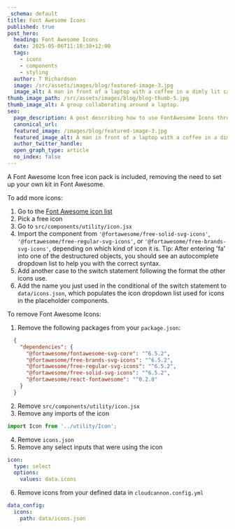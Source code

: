 ```yaml
---
_schema: default
title: Font Awesome Icons
published: true
post_hero:
  heading: Font Awesome Icons
  date: 2025-05-06T11:18:38+12:00
  tags:
    - icons
    - components
    - styling
  author: T Richardson
  image: /src/assets/images/blog/featured-image-3.jpg
  image_alt: A man in front of a laptop with a coffee in a dimly lit cafe.
thumb_image_path: /src/assets/images/blog/blog-thumb-5.jpg
thumb_image_alt: A group collaborating around a laptop.
seo:
  page_description: A post describing how to use FontAwesome Icons throughout your site.
  canonical_url:
  featured_image: /images/blog/featured-image-3.jpg
  featured_image_alt: A man in front of a laptop with a coffee in a dimly lit cafe.
  author_twitter_handle:
  open_graph_type: article
  no_index: false
---
```

A Font Awesome Icon free icon pack is included, removing the need to set up your own kit in Font Awesome.

To add more icons:

1. Go to the [Font Awesome icon list](https://fontawesome.com/search?o=r&amp;m=free)
2. Pick a free icon
3. Go to `src/components/utility/icon.jsx`
4. Import the component from `'@fortawesome/free-solid-svg-icons'`, `'@fortawesome/free-regular-svg-icons'`, or `'@fortawesome/free-brands-svg-icons'`, depending on which kind of icon it is. Tip: After entering 'fa' into one of the destructured objects, you should see an autocomplete dropdown list to help you with the correct syntax.
5. Add another case to the switch statement following the format the other icons use.
6. Add the name you just used in the conditional of the switch statement to `data/icons.json`, which populates the icon dropdown list used for icons in the placeholder components.

To remove Font Awesome Icons:

1. Remove the following packages from your `package.json`:

```json
  {
    "dependencies": {
      "@fortawesome/fontawesome-svg-core": "^6.5.2",
      "@fortawesome/free-brands-svg-icons": "^6.5.2",
      "@fortawesome/free-regular-svg-icons": "^6.5.2",
      "@fortawesome/free-solid-svg-icons": "^6.5.2",
      "@fortawesome/react-fontawesome": "^0.2.0"
    }
  }
```

2. Remove `src/components/utility/icon.jsx`
3. Remove any imports of the icon

```javascript
import Icon from '../utility/Icon';
```

4. Remove `icons.json`
5. Remove any select inputs that were using the icon

```yaml
icon:
  type: select
  options:
    values: data.icons
```

6. Remove icons from your defined data in `cloudcannon.config.yml`

```yaml
data_config:
  icons:
    path: data/icons.json
```